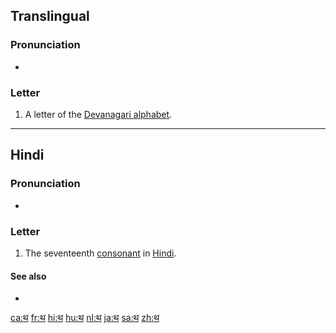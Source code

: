 {{character info/new|image=[[File:Deva-थ-order.gif|100px]]}}
{{also|थे|थीं|था|थी}}
==Translingual==

===Pronunciation===
* {{IPA|/t̪ʰə/|lang=mul}}

===Letter===
{{mul-Deva|tha}}

# A letter of the [[Devanagari alphabet]].

----

==Hindi==

===Pronunciation===
* {{IPA|[t̪ʰə]|lang=hi}}

===Letter===
{{head|hi|letter}}

# The seventeenth [[consonant]] in [[Hindi]].

====See also====
* {{list:Devanagari script letters/hi}}

[[ca:थ]]
[[fr:थ]]
[[hi:थ]]
[[hu:थ]]
[[nl:थ]]
[[ja:थ]]
[[sa:थ]]
[[zh:थ]]